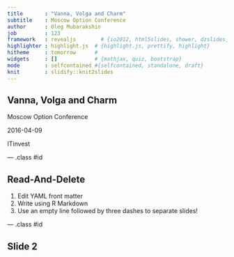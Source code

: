 ```yaml
---
title       : "Vanna, Volga and Charm"
subtitle    : Moscow Option Conference
author      : Oleg Mubarakshin
job         : 123
framework   : revealjs        # {io2012, html5slides, shower, dzslides, ...}
highlighter : highlight.js  # {highlight.js, prettify, highlight}
hitheme     : tomorrow      # 
widgets     : []            # {mathjax, quiz, bootstrap}
mode        : selfcontained #{selfcontained, standalone, draft}
knit        : slidify::knit2slides
--- 
```


## Vanna, Volga and Charm

Moscow Option Conference

2016-04-09

ITinvest



--- .class #id

## Read-And-Delete

1. Edit YAML front matter
2. Write using R Markdown
3. Use an empty line followed by three dashes to separate slides!

--- .class #id 

## Slide 2





